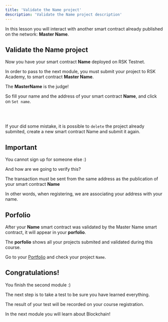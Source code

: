 ```yaml
---
title: 'Validate the Name project'
description: 'Validate the Name project description'
---
```


In this lesson you will interact with another smart contract already published on the network: **Master Name**.

## Validate the **Name** project

Now you have your smart contract **Name** deployed on RSK Testnet.

In order to pass to the next module, you must submit your project to RSK Academy,
to smart contract **Master Name**.

The **MasterName** is the judge!

So fill your name and the address of your smart contract **Name**, and click on
`Set name`.


<br />
<MasterQuote />
<br />


If your did some mistake, it is possible to `delete` the project already submited,
create a new smart contract Name and submit it again.

## Important

You cannot sign up for someone else :)

And how are we going to verify this?

The transaction must be sent from the same address as the publication of your smart contract **Name**

In other words, when registering, we are associating your address with your name.

## Porfolio

After your **Name** smart contract was validated by the Master Name smart contract,
it will appear in your **porfolio**.

The **porfolio** shows all your projects submited and validated during this course.

Go to your [Portfolio](/portfolio)
and check your project `Name`.

## Congratulations!

You finish the second module :)

The next step is to take a test to be sure you have learned everything.

The result of your test will be recorded on your course registration.

In the next module you will learn about Blockchain!
